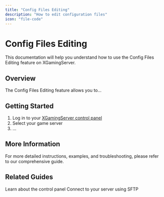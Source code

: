 ```yaml
---
title: "Config Files Editing"
description: "How to edit configuration files"
icon: "file-code"
---
```


# Config Files Editing

This documentation will help you understand how to use the Config Files Editing feature on XGamingServer.

## Overview

The Config Files Editing feature allows you to...

## Getting Started

1. Log in to your [XGamingServer control panel](https://panel.xgamingserver.com)
2. Select your game server
3. ...

## More Information

For more detailed instructions, examples, and troubleshooting, please refer to our comprehensive guide.

## Related Guides

<CardGroup cols={2}>
  <Card title="Game Panel Overview" icon="server-tower" href="./overview">
    Learn about the control panel
  </Card>
  <Card title="SFTP Connection" icon="network-wired" href="./sftp-connection">
    Connect to your server using SFTP
  </Card>
</CardGroup>
